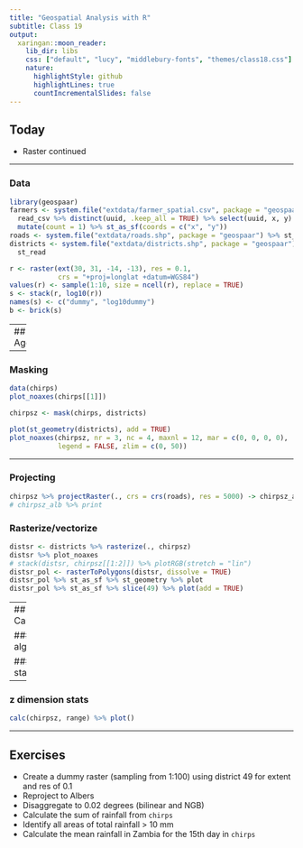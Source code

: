 ```yaml
---
title: "Geospatial Analysis with R"
subtitle: Class 19
output:
  xaringan::moon_reader:
    lib_dir: libs
    css: ["default", "lucy", "middlebury-fonts", "themes/class18.css"]
    nature:
      highlightStyle: github
      highlightLines: true
      countIncrementalSlides: false
---
```


## Today

- Raster continued

---

### Data
```r
library(geospaar)
farmers <- system.file("extdata/farmer_spatial.csv", package = "geospaar") %>%
  read_csv %>% distinct(uuid, .keep_all = TRUE) %>% select(uuid, x, y) %>% 
  mutate(count = 1) %>% st_as_sf(coords = c("x", "y"))
roads <- system.file("extdata/roads.shp", package = "geospaar") %>% st_read
districts <- system.file("extdata/districts.shp", package = "geospaar") %>%
  st_read

r <- raster(ext(30, 31, -14, -13), res = 0.1, 
            crs = "+proj=longlat +datum=WGS84")
values(r) <- sample(1:10, size = ncell(r), replace = TRUE)
s <- stack(r, log10(r))
names(s) <- c("dummy", "log10dummy")
b <- brick(s)
```

---
## Pre-processing
### Aggregating/disaggregating
```r
aggregate(b, factor = 2) %>% plot
disaggregate(b, factor = 2) %>% plot
```

---

### Masking
```r
data(chirps)
plot_noaxes(chirps[[1]])

chirpsz <- mask(chirps, districts)

plot(st_geometry(districts), add = TRUE)
plot_noaxes(chirpsz, nr = 3, nc = 4, maxnl = 12, mar = c(0, 0, 0, 0), 
            legend = FALSE, zlim = c(0, 50))
```

---

### Projecting
```r
chirpsz %>% projectRaster(., crs = crs(roads), res = 5000) -> chirpsz_alb
# chirpsz_alb %>% print
```

### Rasterize/vectorize
```r
distsr <- districts %>% rasterize(., chirpsz)
distsr %>% plot_noaxes
# stack(distsr, chirpsz[[1:2]]) %>% plotRGB(stretch = "lin")
distsr_pol <- rasterToPolygons(distsr, dissolve = TRUE)
distsr_pol %>% st_as_sf %>% st_geometry %>% plot
distsr_pol %>% st_as_sf %>% slice(49) %>% plot(add = TRUE)
```

---
## Calculations

### raster algebra
```r
plot(b[[1]] * b[[2]])
(((chirpsz[[1]] > 0) * 10) + ((chirpsz[[1]] == 0) + 1)) %>% plot() 
```

### statistics
```r
cellStats(chirpsz[[1]], mean)
cellStats(chirpsz[[1]], range)
cellStats(chirpsz[[1]], summary)
```
---

### z dimension stats
```r
calc(chirpsz, range) %>% plot()
```

---
## Exercises

- Create a dummy raster (sampling from 1:100) using district 49 for extent and res of 0.1
- Reproject to Albers
- Disaggregate to 0.02 degrees (bilinear and NGB)
- Calculate the sum of rainfall from `chirps`
- Identify all areas of total rainfall > 10 mm
- Calculate the mean rainfall in Zambia for the 15th day in `chirps`

